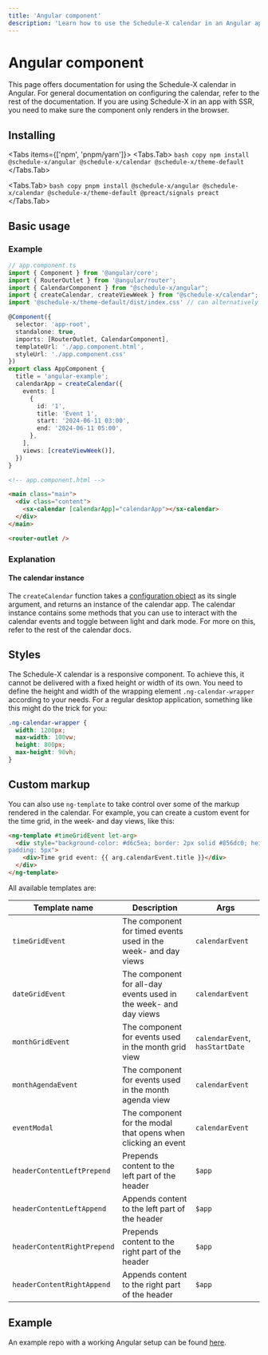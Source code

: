 ```yaml
---
title: 'Angular component'
description: 'Learn how to use the Schedule-X calendar in an Angular application'
---
```


# Angular component

This page offers documentation for using the Schedule-X calendar in Angular. For general documentation on
configuring the calendar, refer to the rest of the documentation. If you are using
Schedule-X in an app with SSR, you need to make sure the component only renders in the browser.

## Installing


<Tabs items={['npm', 'pnpm/yarn']}>
  <Tabs.Tab>
    ```bash copy
      npm install @schedule-x/angular @schedule-x/calendar @schedule-x/theme-default
    ```
  </Tabs.Tab>

  <Tabs.Tab>
    ```bash copy
      pnpm install @schedule-x/angular @schedule-x/calendar @schedule-x/theme-default @preact/signals preact
    ```
  </Tabs.Tab>
</Tabs>

## Basic usage

### Example

```ts
// app.component.ts
import { Component } from '@angular/core';
import { RouterOutlet } from '@angular/router';
import { CalendarComponent } from "@schedule-x/angular";
import { createCalendar, createViewWeek } from "@schedule-x/calendar";
import '@schedule-x/theme-default/dist/index.css' // can alternatively be added in your angular.json

@Component({
  selector: 'app-root',
  standalone: true,
  imports: [RouterOutlet, CalendarComponent],
  templateUrl: './app.component.html',
  styleUrl: './app.component.css'
})
export class AppComponent {
  title = 'angular-example';
  calendarApp = createCalendar({
    events: [
      {
        id: '1',
        title: 'Event 1',
        start: '2024-06-11 03:00',
        end: '2024-06-11 05:00',
      },
    ],
    views: [createViewWeek()],
  })
}

```

```html
<!-- app.component.html -->

<main class="main">
  <div class="content">
    <sx-calendar [calendarApp]="calendarApp"></sx-calendar>
  </div>
</main>

<router-outlet />

```

### Explanation

#### The calendar instance

The `createCalendar` function takes a [configuration object](/docs/calendar/configuration) as its single argument,
and returns an instance of the calendar app. The calendar instance contains some methods that you can use to
interact with the calendar events and toggle between light and dark mode. For more on this, refer to the rest of the
calendar docs.

## Styles

The Schedule-X calendar is a responsive component. To achieve this,
it cannot be delivered with a fixed height or width of its own. You need to define the height and width of the
wrapping element `.ng-calendar-wrapper` according to your needs. For a regular desktop application, something
like this might do the trick for you:

```css
.ng-calendar-wrapper {
  width: 1200px;
  max-width: 100vw;
  height: 800px;
  max-height: 90vh;
}
```

## Custom markup

You can also use `ng-template` to take control over some of the markup rendered in the calendar. For example, you
can create a custom event for the time grid, in the week- and day views, like this:

```html
<ng-template #timeGridEvent let-arg>
  <div style="background-color: #d6c5ea; border: 2px solid #856dc0; height: 100%; width: 100%; border-radius: 5px;
padding: 5px">
    <div>Time grid event: {{ arg.calendarEvent.title }}</div>
  </div>
</ng-template>
```

All available templates are:

| Template name               | Description                                                      | Args                            |
|-----------------------------|------------------------------------------------------------------|---------------------------------|
| `timeGridEvent`             | The component for timed events used in the week- and day views   | `calendarEvent`                 |
| `dateGridEvent`             | The component for all-day events used in the week- and day views | `calendarEvent`                 |
| `monthGridEvent`            | The component for events used in the month grid view             | `calendarEvent`, `hasStartDate` |
| `monthAgendaEvent`          | The component for events used in the month agenda view           | `calendarEvent`                 |
| `eventModal`                | The component for the modal that opens when clicking an event    | `calendarEvent`                 |
| `headerContentLeftPrepend`  | Prepends content to the left part of the header                  | `$app`                          |
| `headerContentLeftAppend`   | Appends content to the left part of the header                   | `$app`                          |
| `headerContentRightPrepend` | Prepends content to the right part of the header                 | `$app`                          |
| `headerContentRightAppend`  | Appends content to the right part of the header                  | `$app`                          |

## Example

An example repo with a working Angular setup can be found [here](https://github.com/schedule-x/angular-example).
